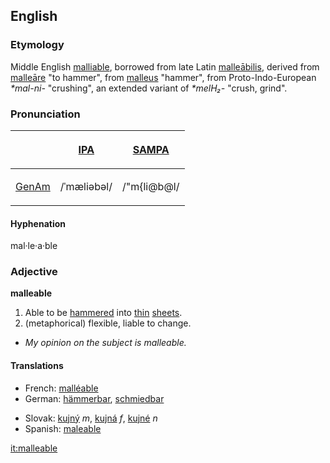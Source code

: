 ==English==
=== Etymology ===
Middle English [[malliable]], borrowed from late Latin [[malleabilis|malleābilis]], derived from [[malleare|malleāre]] "to hammer", from [[malleus]] "hammer", from Proto-Indo-European ''*mal-ni-'' "crushing", an extended variant of ''*melH₂-'' "crush, grind".

===Pronunciation===
{| border=1 cellpadding=5
! !! [[w:IPA|IPA]] !! [[w:SAMPA|SAMPA]]
|-
! [[GenAm]]
| /ˈmæliəbəl/ || /"m{li@b@l/
|}

==== Hyphenation ====
mal·le·a·ble

=== Adjective ===
'''malleable'''
#Able to be [[hammer]]ed into [[thin]] [[sheet]]s.
#(metaphorical) flexible, liable to change.
*''My opinion on the subject is malleable.''
====Translations====
{{top}}
*French: [[malléable]]
*German: [[hämmerbar]], [[schmiedbar]]
{{mid}}
*Slovak: [[kujný]] ''m'', [[kujná]] ''f'', [[kujné]] ''n''
*Spanish: [[maleable]]
{{bottom}}


[[it:malleable]]